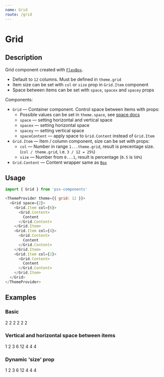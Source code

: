 ```yaml
---
name: Grid
route: /grid
---
```




# Grid

## Description

Grid component created with [`FlexBox`](#/flex-box).

- Default to `12` columns. Must be defined in `theme.grid`
- Item size can be set with `col` or `size` prop in `Grid.Item` component
- Space between items can be set with `space`, `spacex` and `spacey` props

Components:

- `Grid` — Container component. Control space between items with props:
  + Possible values can be set in `theme.space`, see [space docs](https://github.com/exah/pss/blob/master/docs/api.md#space)
  + `space` — setting horizontal and vertical space
  + `spacex` — setting horizontal space
  + `spacey` — setting vertical space
  + `spaceContent` — apply space to `Grid.Content` instead of `Grid.Item`
- `Grid.Item` — Item / column component, size can be set with props:
  + `col` — Number in range `1...theme.grid`, result is precentage size. (`col / theme.grid`, i.e. `3 / 12 = 25%`)
  + `size` — Number from `0...1`, result is percentage (`0.5` is `50%`)
- `Grid.Content` — Content wrapper same as [`Box`](#/box)

## Usage

```js
import { Grid } from 'pss-components'
```

```js
<ThemeProvider theme={{ grid: 12 }}>
  <Grid space={2}>
    <Grid.Item col={6}>
      <Grid.Content>
        Content
      </Grid.Content>
    </Grid.Item>
    <Grid.Item col={4}>
      <Grid.Content>
        Content
      </Grid.Content>
    </Grid.Item>
    <Grid.Item col={2}>
      <Grid.Content>
        Content
      </Grid.Content>
    </Grid.Item>
  </Grid>
</ThemeProvider>
```


## Examples

### Basic

<Playground>
  <Grid spacex={1}>
    <Grid.Item col={2}>
      <Grid.Content bg='gray.0'>
        2
      </Grid.Content>
    </Grid.Item>
    <Grid.Item col={2}>
      <Grid.Content bg='gray.0'>
        2
      </Grid.Content>
    </Grid.Item>
    <Grid.Item col={2}>
      <Grid.Content bg='gray.0'>
        2
      </Grid.Content>
    </Grid.Item>
    <Grid.Item col={2}>
      <Grid.Content bg='gray.0'>
        2
      </Grid.Content>
    </Grid.Item>
    <Grid.Item col={2}>
      <Grid.Content bg='gray.0'>
        2
      </Grid.Content>
    </Grid.Item>
    <Grid.Item col={2}>
      <Grid.Content bg='gray.0'>
        2
      </Grid.Content>
    </Grid.Item>
  </Grid>
</Playground>

### Vertical and horizontal space between items

<Playground>
  <ThemeProvider theme={{ grid: 12 }}>
    <Grid space={1}>
      <Grid.Item col={1}>
        <Grid.Content bg='gray.0'>
          1
        </Grid.Content>
      </Grid.Item>
      <Grid.Item col={2}>
        <Grid.Content bg='gray.0'>
          2
        </Grid.Content>
      </Grid.Item>
      <Grid.Item col={3}>
        <Grid.Content bg='gray.0'>
          3
        </Grid.Content>
      </Grid.Item>
      <Grid.Item col={6}>
        <Grid.Content bg='gray.0'>
          6
        </Grid.Content>
      </Grid.Item>
      <Grid.Item col={12}>
        <Grid.Content bg='gray.0'>
          12
        </Grid.Content>
      </Grid.Item>
      <Grid.Item col={4}>
        <Grid.Content bg='gray.0'>
          4
        </Grid.Content>
      </Grid.Item>
      <Grid.Item col={4}>
        <Grid.Content bg='gray.0'>
          4
        </Grid.Content>
      </Grid.Item>
      <Grid.Item col={4}>
        <Grid.Content bg='gray.0'>
          4
        </Grid.Content>
      </Grid.Item>
    </Grid>
  </ThemeProvider>
</Playground>

### Dynamic 'size' prop

<Playground>
  <Grid space={1}>
    <Grid.Item size={1 / 12}>
      <Grid.Content bg='gray.0'>
        1
      </Grid.Content>
    </Grid.Item>
    <Grid.Item size={2 / 12}>
      <Grid.Content bg='gray.0'>
        2
      </Grid.Content>
    </Grid.Item>
    <Grid.Item size={3 / 12}>
      <Grid.Content bg='gray.0'>
        3
      </Grid.Content>
    </Grid.Item>
    <Grid.Item size={6 / 12}>
      <Grid.Content bg='gray.0'>
        6
      </Grid.Content>
    </Grid.Item>
    <Grid.Item size={12 / 12}>
      <Grid.Content bg='gray.0'>
        12
      </Grid.Content>
    </Grid.Item>
    <Grid.Item size={4 / 12}>
      <Grid.Content bg='gray.0'>
        4
      </Grid.Content>
    </Grid.Item>
    <Grid.Item size={4 / 12}>
      <Grid.Content bg='gray.0'>
        4
      </Grid.Content>
    </Grid.Item>
    <Grid.Item size={4 / 12}>
      <Grid.Content bg='gray.0'>
        4
      </Grid.Content>
    </Grid.Item>
  </Grid>
</Playground>
